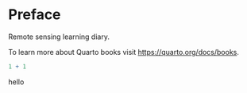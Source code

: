 # Preface {.unnumbered}

Remote sensing learning diary.

To learn more about Quarto books visit <https://quarto.org/docs/books>.

```r
1 + 1
```

::: callout-note
hello
:::
